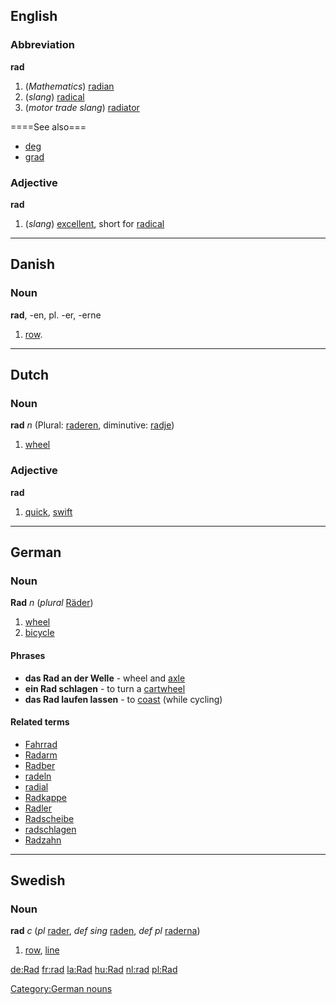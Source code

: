 ==English==
===Abbreviation===
'''rad'''

#(''Mathematics'') [[radian]]
#(''slang'') [[radical]]
#(''motor trade slang'') [[radiator]]

====See also===
*[[deg]]
*[[grad]]

===Adjective===
'''rad'''

#(''slang'') [[excellent]], short for [[radical]]

----

==Danish==
===Noun===
'''rad''', -en, pl. -er, -erne

# [[row]].

----
==Dutch==
===Noun===
'''rad''' ''n'' (Plural: [[raderen]], diminutive: [[radje]])

# [[wheel]]

===Adjective===
'''rad'''

# [[quick]], [[swift]]

----
==German== [[Category:German nouns]]
===Noun===
'''Rad''' ''n'' (''plural'' [[Räder]])

# [[wheel]]
# [[bicycle]]

====Phrases====
* '''das Rad an der Welle''' - wheel and [[axle]]
* '''ein Rad schlagen''' - to turn a [[cartwheel]]
* '''das Rad laufen lassen''' - to [[coast]] (while cycling)

====Related terms====
*[[Fahrrad]]
*[[Radarm]]
*[[Radber]]
*[[radeln]]
*[[radial]]
*[[Radkappe]]
*[[Radler]]
*[[Radscheibe]]
*[[radschlagen]]
*[[Radzahn]]

----

==Swedish==
===Noun===
'''rad''' ''c'' (''pl'' [[rader]], ''def sing'' [[raden]], ''def pl'' [[raderna]])

# [[row]], [[line]]

[[de:Rad]]
[[fr:rad]]
[[la:Rad]]
[[hu:Rad]]
[[nl:rad]]
[[pl:Rad]]